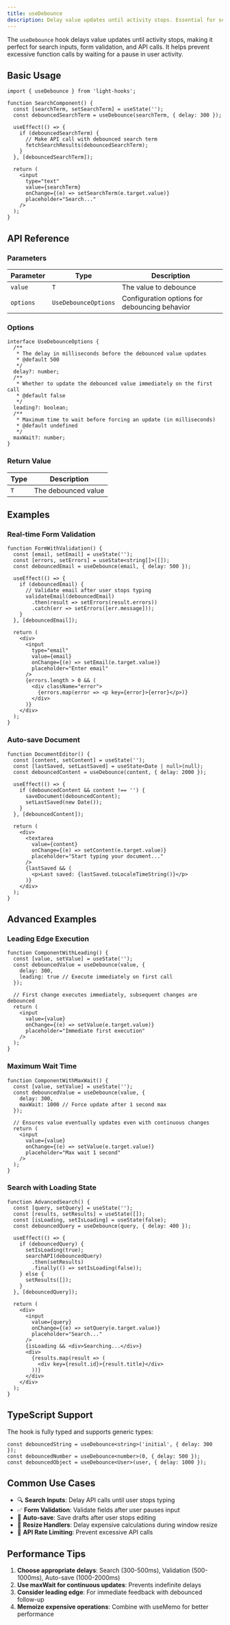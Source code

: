 ```yaml
---
title: useDebounce
description: Delay value updates until activity stops. Essential for search inputs and API calls with configurable delay and advanced options.
---
```


The `useDebounce` hook delays value updates until activity stops, making it perfect for search inputs, form validation, and API calls. It helps prevent excessive function calls by waiting for a pause in user activity.

## Basic Usage

```tsx
import { useDebounce } from 'light-hooks';

function SearchComponent() {
  const [searchTerm, setSearchTerm] = useState('');
  const debouncedSearchTerm = useDebounce(searchTerm, { delay: 300 });

  useEffect(() => {
    if (debouncedSearchTerm) {
      // Make API call with debounced search term
      fetchSearchResults(debouncedSearchTerm);
    }
  }, [debouncedSearchTerm]);

  return (
    <input
      type="text"
      value={searchTerm}
      onChange={(e) => setSearchTerm(e.target.value)}
      placeholder="Search..."
    />
  );
}
```

## API Reference

### Parameters

| Parameter | Type | Description |
|-----------|------|-------------|
| `value` | `T` | The value to debounce |
| `options` | `UseDebounceOptions` | Configuration options for debouncing behavior |

### Options

```tsx
interface UseDebounceOptions {
  /**
   * The delay in milliseconds before the debounced value updates
   * @default 500
   */
  delay?: number;
  /**
   * Whether to update the debounced value immediately on the first call
   * @default false
   */
  leading?: boolean;
  /**
   * Maximum time to wait before forcing an update (in milliseconds)
   * @default undefined
   */
  maxWait?: number;
}
```

### Return Value

| Type | Description |
|------|-------------|
| `T` | The debounced value |

## Examples

### Real-time Form Validation

```tsx
function FormWithValidation() {
  const [email, setEmail] = useState('');
  const [errors, setErrors] = useState<string[]>([]);
  const debouncedEmail = useDebounce(email, { delay: 500 });

  useEffect(() => {
    if (debouncedEmail) {
      // Validate email after user stops typing
      validateEmail(debouncedEmail)
        .then(result => setErrors(result.errors))
        .catch(err => setErrors([err.message]));
    }
  }, [debouncedEmail]);

  return (
    <div>
      <input
        type="email"
        value={email}
        onChange={(e) => setEmail(e.target.value)}
        placeholder="Enter email"
      />
      {errors.length > 0 && (
        <div className="error">
          {errors.map(error => <p key={error}>{error}</p>)}
        </div>
      )}
    </div>
  );
}
```

### Auto-save Document

```tsx
function DocumentEditor() {
  const [content, setContent] = useState('');
  const [lastSaved, setLastSaved] = useState<Date | null>(null);
  const debouncedContent = useDebounce(content, { delay: 2000 });

  useEffect(() => {
    if (debouncedContent && content !== '') {
      saveDocument(debouncedContent);
      setLastSaved(new Date());
    }
  }, [debouncedContent]);

  return (
    <div>
      <textarea
        value={content}
        onChange={(e) => setContent(e.target.value)}
        placeholder="Start typing your document..."
      />
      {lastSaved && (
        <p>Last saved: {lastSaved.toLocaleTimeString()}</p>
      )}
    </div>
  );
}
```

## Advanced Examples

### Leading Edge Execution

```tsx
function ComponentWithLeading() {
  const [value, setValue] = useState('');
  const debouncedValue = useDebounce(value, {
    delay: 300,
    leading: true // Execute immediately on first call
  });

  // First change executes immediately, subsequent changes are debounced
  return (
    <input
      value={value}
      onChange={(e) => setValue(e.target.value)}
      placeholder="Immediate first execution"
    />
  );
}
```

### Maximum Wait Time

```tsx
function ComponentWithMaxWait() {
  const [value, setValue] = useState('');
  const debouncedValue = useDebounce(value, {
    delay: 300,
    maxWait: 1000 // Force update after 1 second max
  });

  // Ensures value eventually updates even with continuous changes
  return (
    <input
      value={value}
      onChange={(e) => setValue(e.target.value)}
      placeholder="Max wait 1 second"
    />
  );
}
```

### Search with Loading State

```tsx
function AdvancedSearch() {
  const [query, setQuery] = useState('');
  const [results, setResults] = useState([]);
  const [isLoading, setIsLoading] = useState(false);
  const debouncedQuery = useDebounce(query, { delay: 400 });

  useEffect(() => {
    if (debouncedQuery) {
      setIsLoading(true);
      searchAPI(debouncedQuery)
        .then(setResults)
        .finally(() => setIsLoading(false));
    } else {
      setResults([]);
    }
  }, [debouncedQuery]);

  return (
    <div>
      <input
        value={query}
        onChange={(e) => setQuery(e.target.value)}
        placeholder="Search..."
      />
      {isLoading && <div>Searching...</div>}
      <div>
        {results.map(result => (
          <div key={result.id}>{result.title}</div>
        ))}
      </div>
    </div>
  );
}
```

## TypeScript Support

The hook is fully typed and supports generic types:

```tsx
const debouncedString = useDebounce<string>('initial', { delay: 300 });
const debouncedNumber = useDebounce<number>(0, { delay: 500 });
const debouncedObject = useDebounce<User>(user, { delay: 1000 });
```

## Common Use Cases

- 🔍 **Search Inputs**: Delay API calls until user stops typing
- ✅ **Form Validation**: Validate fields after user pauses input
- 💾 **Auto-save**: Save drafts after user stops editing
- 📐 **Resize Handlers**: Delay expensive calculations during window resize
- 🚦 **API Rate Limiting**: Prevent excessive API calls

## Performance Tips

1. **Choose appropriate delays**: Search (300-500ms), Validation (500-1000ms), Auto-save (1000-2000ms)
2. **Use maxWait for continuous updates**: Prevents indefinite delays
3. **Consider leading edge**: For immediate feedback with debounced follow-up
4. **Memoize expensive operations**: Combine with useMemo for better performance

